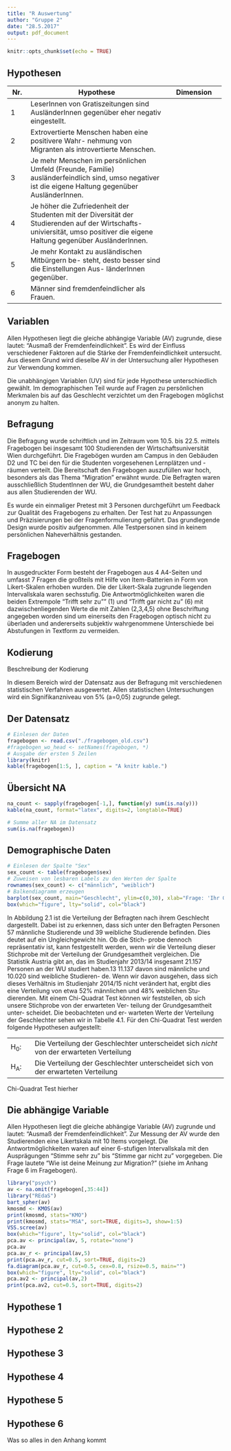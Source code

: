 ```yaml
---
title: "R Auswertung"
author: "Gruppe 2"
date: "28.5.2017"
output: pdf_document
---
```


```r
knitr::opts_chunk$set(echo = TRUE)
```

\maketitle

\renewcommand*\contentsname{Inhaltsverzeichnis}
\tableofcontents

\begin{abstract}
worum es geht... 
\end{abstract}
 
\section{Forschungsdesign und Methode}

## Hypothesen

+-------+----------------------------------------------------+--------------------+
| Nr.   | Hypothese                                          | Dimension          |
+=======+====================================================+====================+
| 1     | LeserInnen von Gratiszeitungen sind AusländerInnen |                    |
|       | gegenüber eher negativ eingestellt.                |                    |
+-------+----------------------------------------------------+--------------------+
| 2     | Extrovertierte Menschen haben eine positivere Wahr-|                    |
|       | nehmung von Migranten als introvertierte Menschen. |                    |
+-------+----------------------------------------------------+--------------------+
| 3     | Je mehr Menschen im persönlichen Umfeld (Freunde,  |                    |
|       | Familie) ausländerfeindlich sind, umso negativer   |                    |
|       | ist die eigene Haltung gegenüber AusländerInnen.   |                    |
+-------+----------------------------------------------------+--------------------+
| 4     | Je höher die Zufriedenheit der Studenten mit der   |                    |
|       | Diversität der Studierenden auf der Wirtschafts-   |                    |
|       | univiersität, umso positiver die eigene Haltung    |                    |
|       | gegenüber AusländerInnen.                          |                    |
+-------+----------------------------------------------------+--------------------+
| 5     | Je mehr Kontakt zu ausländischen Mitbürgern be-    |                    |
|       | steht, desto besser sind die Einstellungen Aus-    |                    |
|       | länderInnen gegenüber.                             |                    |
+-------+----------------------------------------------------+--------------------+
| 6     | Männer sind fremdenfeindlicher als Frauen.         |                    |
+-------+----------------------------------------------------+--------------------+

\begin{center}
\textit{Tabelle 1: Übersicht der Hypothesen}
\bigskip
\end{center}


## Variablen

Allen Hypothesen liegt die gleiche abhängige Variable (AV) zugrunde, diese lautet: "Ausmaß der Fremdenfeindlichkeit". Es wird der Einfluss verschiedener Faktoren auf die Stärke der Fremdenfeindlichkeit untersucht. Aus diesem Grund wird dieselbe AV in der Untersuchung aller Hypothesen zur Verwendung kommen. 

Die unabhängigen Variablen (UV) sind für jede Hypothese unterschiedlich gewählt. Im demographischen Teil wurde auf Fragen zu persönlichen Merkmalen bis auf das Geschlecht verzichtet um den Fragebogen möglichst anonym zu halten.

## Befragung

Die Befragung wurde schriftlich und im Zeitraum vom 10.5. bis 22.5. mittels Fragebogen bei insgesamt 100 Studierenden der Wirtschaftsuniversität Wien durchgeführt. Die Fragebögen wurden am Campus in den Gebäuden D2 und TC bei den für die Studenten vorgesehenen Lernplätzen und -räumen verteilt. Die Bereitschaft den Fragebogen auszufüllen war hoch, besonders als das Thema "Migration" erwähnt wurde. Die Befragten waren ausschließlich StudentInnen der WU, die Grundgesamtheit besteht daher aus allen Studierenden der WU. 

Es wurde ein einmaliger Pretest mit 3 Personen durchgeführt um Feedback zur Qualität des Fragebogens zu erhalten. Der Test hat zu Anpassungen und Präzisierungen bei der Fragenformulierung geführt. Das grundlegende Design wurde positiv aufgenommen. Alle Testpersonen sind in keinem persönlichen Naheverhältnis gestanden.

## Fragebogen

In ausgedruckter Form besteht der Fragebogen aus 4 A4-Seiten und umfasst 7 Fragen die großteils mit Hilfe von Item-Batterien in Form von Likert-Skalen erhoben wurden. Die der Likert-Skala zugrunde liegenden Intervallskala waren sechsstufig. Die Antwortmöglichkeiten waren die beiden Extrempole "Trifft sehr zu"" (1) und "Trifft gar nicht zu" (6) mit  dazwischenliegenden Werte die mit Zahlen (2,3,4,5) ohne Beschriftung angegeben worden sind um einerseits den Fragebogen optisch nicht zu überladen und andererseits subjektiv wahrgenommene Unterschiede bei Abstufungen in Textform zu vermeiden. 

## Kodierung

Beschreibung der Kodierung


\section{Empirie}

In diesem Bereich wird der Datensatz aus der Befragung mit verschiedenen statistischen Verfahren ausgewertet. Allen statistischen Untersuchungen wird ein Signifikanzniveau von 5% (a=0,05) zugrunde gelegt. 

## Der Datensatz

```r
# Einlesen der Daten
fragebogen <- read.csv("./fragebogen_old.csv")
#fragebogen_wo_head <- setNames(fragebogen, *)
# Ausgabe der ersten 5 Zeilen
library(knitr)
kable(fragebogen[1:5, ], caption = "A knitr kable.")
```


## Übersicht NA

```r
na_count <- sapply(fragebogen[-1,], function(y) sum(is.na(y)))
kable(na_count, format="latex", digits=2, longtable=TRUE)
```

\begin{center}
\textit{Tabelle 2: Übersicht der NA im Datensatz}
\bigskip
\end{center}


```r
# Summe aller NA im Datensatz
sum(is.na(fragebogen))
```


## Demographische Daten


```r
# Einlesen der Spalte "Sex"
sex_count <- table(fragebogen$sex)
# Zuweisen von lesbaren Labels zu den Werten der Spalte
rownames(sex_count) <- c("männlich", "weiblich")
# Balkendiagramm erzeugen
barplot(sex_count, main="Geschlecht", ylim=c(0,30), xlab="Frage: 'Ihr Geschlecht?'", ylab="Anzahl", col = c("lightblue", "mistyrose"))
box(which="figure", lty="solid", col="black")
```

\begin{center}
\textit{Abbildung 2.1: Frage nach Geschlecht}
\bigskip
\end{center}


In Abbildung 2.1 ist die Verteilung der Befragten nach ihrem Geschlecht dargestellt. Dabei ist zu erkennen, dass sich unter den Befragten Personen 57 männliche Studierende und 39 weibliche Studierende befinden. Dies deutet auf ein Ungleichgewicht hin. Ob die Stich- probe dennoch repräsentativ ist, kann festgestellt werden, wenn wir die Verteilung dieser Stichprobe mit der Verteilung der Grundgesamtheit vergleichen. Die Statistik Austria gibt an, das im Studienjahr 2013/14 insgesamt 21.157 Personen an der WU studiert haben.13 11.137 davon sind männliche und 10.020 sind weibliche Studieren- de. Wenn wir davon ausgehen, dass sich dieses Verhältnis im Studienjahr 2014/15 nicht verändert hat, ergibt dies eine Verteilung von etwa 52% männlichen und 48% weiblichen Stu- dierenden. Mit einem Chi-Quadrat Test können wir feststellen, ob sich unsere Stichprobe von der erwarteten Ver- teilung der Grundgesamtheit unter- scheidet. Die beobachteten und er- warteten Werte der Verteilung der Geschlechter sehen wir in Tabelle 4.1. Für den Chi-Quadrat Test werden folgende Hypothesen aufgestellt:

+-----------+-------------------------------------------------------------------------------------------+
| H~0~:     | Die Verteilung der Geschlechter unterscheidet sich *nicht* von der erwarteten Verteilung  |
+-----------+-------------------------------------------------------------------------------------------+
| H~A~:     | Die Verteilung der Geschlechter unterscheidet sich von der erwarteten Verteilung          |
+-----------+-------------------------------------------------------------------------------------------+


Chi-Quadrat Test hierher


## Die abhängige Variable

Allen Hypothesen liegt die gleiche abhängige Variable (AV) zugrunde und lautet: "Ausmaß der Fremdenfeindlichkeit". Zur Messung der AV wurde den Studierenden eine Likertskala mit 10 Items vorgelegt. Die Antwortmöglichkeiten waren auf einer 6-stufigen Intervallskala mit den Ausprägungen "Stimme sehr zu" bis "Stimme gar nicht zu" vorgegeben. Die Frage lautete "Wie ist deine Meinung zur Migration?" (siehe im Anhang Frage 6 im Fragebogen). 

```r
library("psych")
av <- na.omit(fragebogen[,35:44])
library("REdaS")
bart_spher(av)
kmosmd <- KMOS(av)
print(kmosmd, stats="KMO")
print(kmosmd, stats="MSA", sort=TRUE, digits=3, show=1:5)
VSS.scree(av)
box(which="figure", lty="solid", col="black")
pca.av <- principal(av, 5, rotate="none")
pca.av
pca.av_r <- principal(av,5)
print(pca.av_r, cut=0.5, sort=TRUE, digits=2)
fa.diagram(pca.av_r, cut=0.5, cex=0.8, rsize=0.5, main="")
box(which="figure", lty="solid", col="black")
pca.av2 <- principal(av,2)
print(pca.av2, cut=0.5, sort=TRUE, digits=2)
```



## Hypothese 1

## Hypothese 2

## Hypothese 3

## Hypothese 4

## Hypothese 5

## Hypothese 6



\section{Anhang}

\appendix
Was so alles in den Anhang kommt


